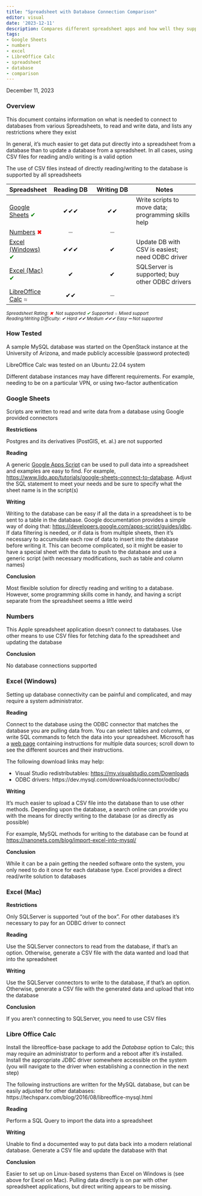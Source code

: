 ```yaml
---
title: "Spreadsheet with Database Connection Comparison"
editor: visual
date: '2023-12-11'
description: Compares different spreadsheet apps and how well they support direct database reading and writing, and any restrictions
tags: 
- Google Sheets
- numbers
- excel
- LibreOffice Calc
- spreadsheet
- database
- comparison
---
```


December 11, 2023

### Overview

This document contains information on what is needed to connect to databases from various Spreadsheets, to read and write data, and lists any restrictions where they exist

In general, it's much easier to get data put directly into a spreadsheet from a database than to update a database from a spreadsheet. In all cases, using CSV files for reading and/o writing is a valid option

The use of CSV files instead of directly reading/writing to the database is supported by all spreadsheets

| Spreadsheet                                                    |          Reading DB          |          Writing DB          | Notes                                               |
|----------------|:--------------:|:--------------:|------------------------|
| [Google Sheets](#google-sheets) [✔]{style="color:green"}       |  [✔✔✔]{style="color:black"}  |  [✔✔]{style="color:black"}   | Write scripts to move data; programming skills help |
| [Numbers](#numbers) [✖]{style="color:red"}                     | [➖]{style="color:darkgrey"} | [➖]{style="color:darkgrey"} |                                                     |
| [Excel (Windows)](#excel-windows) [✔]{style="color:green"}     |  [✔✔✔]{style="color:black"}  |   [✔]{style="color:black"}   | Update DB with CSV is easiest; need ODBC driver     |
| [Excel (Mac)](#excel-mac) [✔]{style="color:green"}             |   [✔]{style="color:black"}   |   [✔]{style="color:black"}   | SQLServer is supported; buy other ODBC drivers      |
| [LibreOffice Calc](#libre-office-calc) [≈]{style="color:grey"} |  [✔✔]{style="color:black"}   | [➖]{style="color:darkgrey"} |                                                     |

^*Spreadsheet\ Rating:\ [✖\ ]{style="color:red"}\ Not\ supported\ [✔]{style="color:green"}\ Supported\ [≈]{style="color:darkgrey"}\ Mixed\ support*^\
^*Reading/Writing\ Difficulty:\ ✔\ Hard\ ✔✔\ Medium\ ✔✔✔\ Easy\ ➖\ Not\ supported*^

### How Tested

A sample MySQL database was started on the OpenStack instance at the University of Arizona, and made publicly accessible (password protected)

LibreOffice Calc was tested on an Ubuntu 22.04 system

Different database instances may have different requirements. For example, needing to be on a particular VPN, or using two-factor authentication

### Google Sheets {#google-sheets}

Scripts are written to read and write data from a database using Google provided connectors

**Restrictions**

Postgres and its derivatives (PostGIS, et. al.) are not supported

**Reading**

A generic [Google Apps Script](https://developers.google.com/apps-script/overview#:~:text=Google%20Apps%20Script%20is%20a,Calendar%2C%20Drive%2C%20and%20more.) can be used to pull data into a spreadsheet and examples are easy to find. For example, <https://www.lido.app/tutorials/google-sheets-connect-to-database>. Adjust the SQL statement to meet your needs and be sure to specify what the sheet name is in the script(s)

**Writing**

Writing to the database can be easy if all the data in a spreadsheet is to be sent to a table in the database. Google documentation provides a simple way of doing that: <https://developers.google.com/apps-script/guides/jdbc>. If data filtering is needed, or if data is from multiple sheets, then it's necessary to accumulate each row of data to insert into the database before writing it. This can become complicated, so it might be easier to have a special sheet with the data to push to the database and use a generic script (with necessary modifications, such as table and column names)

**Conclusion**

Most flexible solution for directly reading and writing to a database. However, some programming skills come in handy, and having a script separate from the spreadsheet seems a little weird

### Numbers {#numbers}

This Apple spreadsheet application doesn't connect to databases. Use other means to use CSV files for fetching data fo the spreadsheet and updating the database

**Conclusion**

No database connections supported

### Excel (Windows) {#excel-windows}

Setting up database connectivity can be painful and complicated, and may require a system administrator.

**Reading**

Connect to the database using the ODBC connector that matches the database you are pulling data from. You can select tables and columns, or write SQL commands to fetch the data into your spreadsheet. Microsoft has a [web page](https://support.microsoft.com/en-us/office/import-data-from-data-sources-power-query-be4330b3-5356-486c-a168-b68e9e616f5a?redirectSourcePath=%252farticle%252f8760c647-88b9-409d-b312-6ea8f84a269b) containing instructions for multiple data sources; scroll down to see the different sources and their instructions.

The following download links may help:

-   Visual Studio redistributables: <https://my.visualstudio.com/Downloads>
-   ODBC drivers: https://dev.mysql.com/downloads/connector/odbc/

**Writing**

It's much easier to upload a CSV file into the database than to use other methods. Depending upon the database, a search online can provide you with the means for directly writing to the database (or as directly as possible)

For example, MySQL methods for writing to the database can be found at <https://nanonets.com/blog/import-excel-into-mysql/>

**Conclusion**

While it can be a pain getting the needed software onto the system, you only need to do it once for each database type. Excel provides a direct read/write solution to databases

### Excel (Mac) {#excel-mac}

**Restrictions**

Only SQLServer is supported "out of the box". For other databases it's necessary to pay for an ODBC driver to connect

**Reading**

Use the SQLServer connectors to read from the database, if that's an option. Otherwise, generate a CSV file with the data wanted and load that into the spreadsheet

**Writing**

Use the SQLServer connectors to write to the database, if that's an option. Otherwise, generate a CSV file with the generated data and upload that into the database

**Conclusion**

If you aren't connecting to SQLServer, you need to use CSV files

### Libre Office Calc {#libre-office-calc}

Install the libreoffice-base package to add the *Database* option to Calc; this may require an administrator to perform and a reboot after it's installed. Install the appropriate JDBC driver somewhere accessible on the system (you will navigate to the driver when establishing a connection in the next step)

The following instructions are written for the MySQL database, but can be easily adjusted for other databases: https://techsparx.com/blog/2016/08/libreoffice-mysql.html

**Reading**

Perform a SQL Query to import the data into a spreadsheet

**Writing**

Unable to find a documented way to put data back into a modern relational database. Generate a CSV file and update the database with that

**Conclusion**

Easier to set up on Linux-based systems than Excel on Windows is (see above for Excel on Mac). Pulling data directly is on par with other spreadsheet applications, but direct writing appears to be missing.
